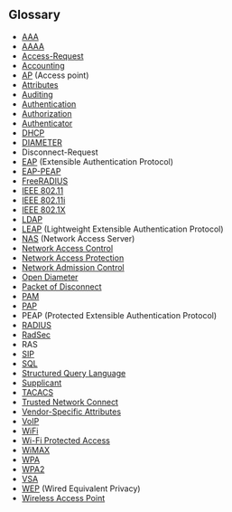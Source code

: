 == Glossary==

* [[AAA]]
* [[AAAA]]
* [[Access-Request]]
* [[Accounting]]
* [[AP]] (Access point)
* [[Attributes]]
* [[Auditing]]
* [[Authentication]]
* [[Authorization]]
* [[Authenticator]]
* [[DHCP]]
* [[DIAMETER]]
* Disconnect-Request
* [[EAP]] (Extensible Authentication Protocol)
* [[EAP-PEAP]]
* [[FreeRADIUS]]
* [[IEEE 802.11]]
* [[IEEE 802.11i]]
* [[IEEE 802.1X]]
* [[LDAP]]
* [[LEAP]] (Lightweight Extensible Authentication Protocol)
* [[NAS]] (Network Access Server)
* [[Network Access Control]]
* [[Network Access Protection]]
* [[Network Admission Control]]
* [[Open Diameter]]
* [[Packet of Disconnect]]
* [[PAM]]
* [[PAP]]
* PEAP (Protected Extensible Authentication Protocol)
* [[RADIUS]]
* [[RadSec]]
* RAS
* [[SIP]]
* [[SQL]]
* [[Structured Query Language]]
* [[Supplicant]]
* [[TACACS]]
* [[Trusted Network Connect]]
* [[Vendor-Specific Attributes]]
* [[VoIP]]
* [[WiFi]]
* [[Wi-Fi Protected Access]]
* [[WiMAX]]
* [[WPA]]
* [[WPA2]]
* [[VSA]]
* [[WEP]] (Wired Equivalent Privacy)
* [[Wireless Access Point]]